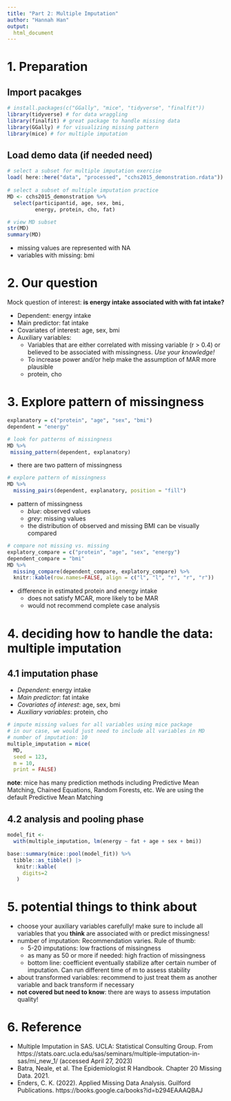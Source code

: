 ```yaml
---
title: "Part 2: Multiple Imputation"
author: "Hannah Han"
output:
  html_document
---
```


# 1. Preparation
## Import pacakges {.smaller}
```r
# install.packages(c("GGally", "mice", "tidyverse", "finalfit"))
library(tidyverse) # for data wraggling
library(finalfit) # great package to handle missing data
library(GGally) # for visualizing missing pattern
library(mice) # for multiple imputation
```
## Load demo data (if needed need) {.smaller}
```r
# select a subset for multiple imputation exercise
load( here::here("data", "processed", "cchs2015_demonstration.rdata"))
  
# select a subset of multiple imputation practice
MD <- cchs2015_demonstration %>%
  select(participantid, age, sex, bmi,
         energy, protein, cho, fat)

# view MD subset
str(MD)
summary(MD)

```
- missing values are represented with NA
- variables with missing: bmi

# 2. Our question

Mock question of interest: __is energy intake associated with with fat intake?__

- Dependent: energy intake
- Main predictor: fat intake 
- Covariates of interest: age, sex, bmi
- Auxiliary variables: 
    + Variables that are either correlated with missing variable (r > 0.4) or believed to be associated with missingness. _Use your knowledge!_
    + To increase power and/or help make the assumption of MAR more plausible
    + protein, cho

# 3. Explore pattern of missingness
```r
explanatory = c("protein", "age", "sex", "bmi")
dependent = "energy"

# look for patterns of missingness
MD %>%
 missing_pattern(dependent, explanatory)
```
- there are two pattern of missingness

```r
# explore pattern of missingness
MD %>%
  missing_pairs(dependent, explanatory, position = "fill")
```
- pattern of missingness
    + _blue_: observed values
    + _grey_: missing values
    + the distribution of observed and missing BMI can be visually compared
    
```r
# compare not missing vs. missing 
explatory_compare = c("protein", "age", "sex", "energy")
dependent_compare = "bmi"
MD %>%
  missing_compare(dependent_compare, explatory_compare) %>%
  knitr::kable(row.names=FALSE, align = c("l", "l", "r", "r", "r"))
```

- difference in estimated protein and energy intake
    + does not satisfy MCAR, more likely to be MAR
    + would not recommend complete case analysis

# 4. deciding how to handle the data: multiple imputation
## 4.1 imputation phase {.smaller}
- _Dependent_: energy intake
- _Main predictor_: fat intake 
- _Covariates of interest_: age, sex, bmi
- _Auxiliary variables_: protein, cho
```r
# impute missing values for all variables using mice package
# in our case, we would just need to include all variables in MD
# number of imputation: 10
multiple_imputation = mice(
  MD,
  seed = 123,
  m = 10,
  print = FALSE) 
```
__note__: mice has many prediction methods including Predictive Mean Matching, Chained Equations, Random Forests, etc. We are using the default Predictive Mean Matching

## 4.2 analysis and pooling phase {.smaller}
```r
model_fit <-
  with(multiple_imputation, lm(energy ~ fat + age + sex + bmi))

base::summary(mice::pool(model_fit)) %>% 
  tibble::as_tibble() |>
   knitr::kable(
     digits=2
   )

```

# 5. potential things to think about
- choose your auxiliary variables carefully! make sure to include all variables that you __think__ are associated with or predict missingness!
- number of imputation: Recommendation varies. Rule of thumb:
    + 5-20 imputations: low fractions of missingness
    + as many as 50 or more if needed: high fraction of missingness
    + bottom line: coefficient eventually stabilize after certain number of imputation. Can run different time of m to assess stability
- about transformed variables: recommend to just treat them as another variable and back transform if necessary
- __not covered but need to know__: there are ways to assess imputation quality!

# 6. Reference
- Multiple Imputation in SAS. UCLA: Statistical Consulting Group. From https://stats.oarc.ucla.edu/sas/seminars/multiple-imputation-in-sas/mi_new_1/ (accessed April 27, 2023)
- Batra, Neale, et al. The Epidemiologist R Handbook. Chapter 20 Missing Data. 2021.
- Enders, C. K. (2022). Applied Missing Data Analysis. Guilford Publications. https://books.google.ca/books?id=b294EAAAQBAJ 





